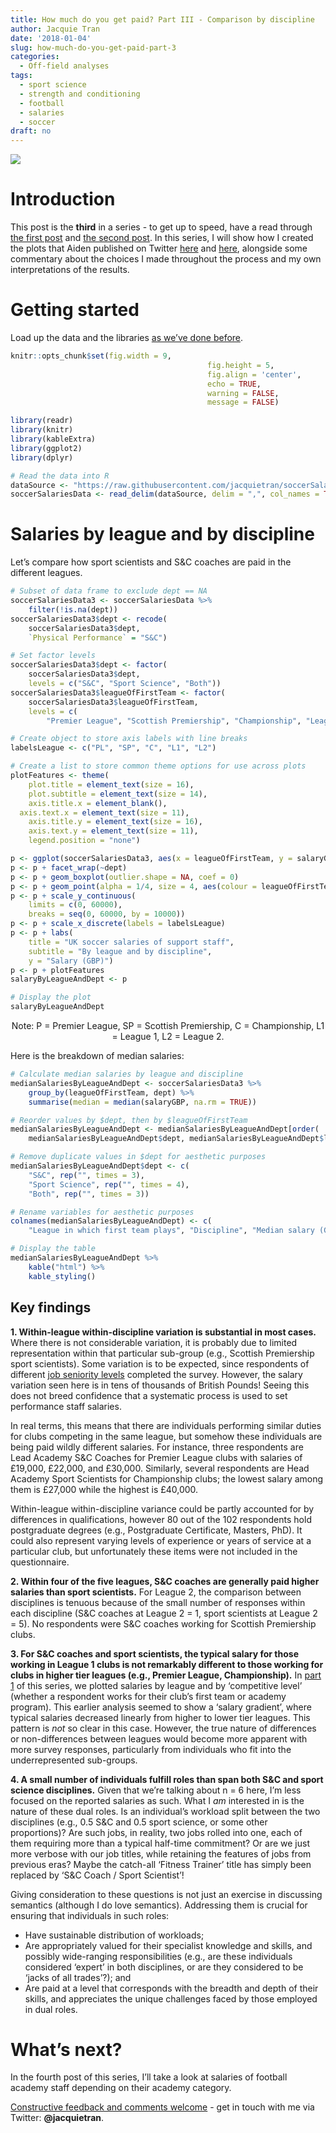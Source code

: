 ```yaml
---
title: How much do you get paid? Part III - Comparison by discipline
author: Jacquie Tran
date: '2018-01-04'
slug: how-much-do-you-get-paid-part-3
categories:
  - Off-field analyses
tags:
  - sport science
  - strength and conditioning
  - football
  - salaries
  - soccer
draft: no
---
```


![](/img/post/170314-F-MA978-058.JPG)

# Introduction
This post is the **third** in a series - to get up to speed, have a read through [the first post](/2018/01/02/how-much-do-you-get-paid-part-1.html/) and [the second post](/2018/01/03/how-much-do-you-get-paid-part-2.html/). In this series, I will show how I created the plots that Aiden published on Twitter [here](https://www.twitter.com/ajoakley/status/944564698166513665/) and [here](https://twitter.com/ajoakley/status/944936008285552642/), alongside some commentary about the choices I made throughout the process and my own interpretations of the results.

# Getting started
Load up the data and the libraries [as we've done before](/2018/01/02/how-much-do-you-get-paid-part-1.html/).

``` r

knitr::opts_chunk$set(fig.width = 9,
											fig.height = 5,
											fig.align = 'center',
											echo = TRUE,
											warning = FALSE,
											message = FALSE)

```

``` r
library(readr)
library(knitr)
library(kableExtra)
library(ggplot2)
library(dplyr)

# Read the data into R
dataSource <- "https://raw.githubusercontent.com/jacquietran/soccerSalariesDataPublic/master/soccerSalariesDataPublic.csv"
soccerSalariesData <- read_delim(dataSource, delim = ",", col_names = TRUE, col_types = NULL)

```

# Salaries by league and by discipline
Let's compare how sport scientists and S&C coaches are paid in the different leagues.

``` r

# Subset of data frame to exclude dept == NA
soccerSalariesData3 <- soccerSalariesData %>%
	filter(!is.na(dept))
soccerSalariesData3$dept <- recode(
	soccerSalariesData3$dept,
	`Physical Performance` = "S&C")

# Set factor levels
soccerSalariesData3$dept <- factor(
	soccerSalariesData3$dept,
	levels = c("S&C", "Sport Science", "Both"))
soccerSalariesData3$leagueOfFirstTeam <- factor(
    soccerSalariesData3$leagueOfFirstTeam,
    levels = c(
        "Premier League", "Scottish Premiership", "Championship", "League 1", "League 2"))

# Create object to store axis labels with line breaks
labelsLeague <- c("PL", "SP", "C", "L1", "L2")

# Create a list to store common theme options for use across plots
plotFeatures <- theme(
	plot.title = element_text(size = 16),
	plot.subtitle = element_text(size = 14),
	axis.title.x = element_blank(),
  axis.text.x = element_text(size = 11),
	axis.title.y = element_text(size = 16),
	axis.text.y = element_text(size = 11),
	legend.position = "none")

p <- ggplot(soccerSalariesData3, aes(x = leagueOfFirstTeam, y = salaryGBP))
p <- p + facet_wrap(~dept)
p <- p + geom_boxplot(outlier.shape = NA, coef = 0)
p <- p + geom_point(alpha = 1/4, size = 4, aes(colour = leagueOfFirstTeam))
p <- p + scale_y_continuous(
	limits = c(0, 60000),
	breaks = seq(0, 60000, by = 10000))
p <- p + scale_x_discrete(labels = labelsLeague)
p <- p + labs(
	title = "UK soccer salaries of support staff",
	subtitle = "By league and by discipline",
	y = "Salary (GBP)")
p <- p + plotFeatures
salaryByLeagueAndDept <- p

# Display the plot
salaryByLeagueAndDept

```

<center>Note: P = Premier League, SP = Scottish Premiership, C = Championship, L1 = League 1, L2 = League 2.</center>

Here is the breakdown of median salaries:

``` r

# Calculate median salaries by league and discipline
medianSalariesByLeagueAndDept <- soccerSalariesData3 %>%
	group_by(leagueOfFirstTeam, dept) %>%
	summarise(median = median(salaryGBP, na.rm = TRUE))

# Reorder values by $dept, then by $leagueOfFirstTeam
medianSalariesByLeagueAndDept <- medianSalariesByLeagueAndDept[order(
	medianSalariesByLeagueAndDept$dept, medianSalariesByLeagueAndDept$leagueOfFirstTeam), ]

# Remove duplicate values in $dept for aesthetic purposes
medianSalariesByLeagueAndDept$dept <- c(
	"S&C", rep("", times = 3),
	"Sport Science", rep("", times = 4),
	"Both", rep("", times = 3))

# Rename variables for aesthetic purposes
colnames(medianSalariesByLeagueAndDept) <- c(
	"League in which first team plays", "Discipline", "Median salary (GBP, £)")

# Display the table
medianSalariesByLeagueAndDept %>%
	kable("html") %>%
	kable_styling()

```

## Key findings

**1. Within-league within-discipline variation is substantial in most cases.** Where there is not considerable variation, it is probably due to limited representation within that particular sub-group (e.g., Scottish Premiership sport scientists). Some variation is to be expected, since respondents of different [job seniority levels](/2018/01/03/how-much-do-you-get-paid-part-2.html/) completed the survey. However, the salary variation seen here is in tens of thousands of British Pounds! Seeing this does not breed confidence that a systematic process is used to set performance staff salaries.

In real terms, this means that there are individuals performing similar duties for clubs competing in the same league, but somehow these individuals are being paid wildly different salaries. For instance, three respondents are Lead Academy S&C Coaches for Premier League clubs with salaries of £19,000, £22,000, and £30,000. Similarly, several respondents are Head Academy Sport Scientists for Championship clubs; the lowest salary among them is £27,000 while the highest is £40,000.

Within-league within-discipline variance could be partly accounted for by differences in qualifications, however 80 out of the 102 respondents hold postgraduate degrees (e.g., Postgraduate Certificate, Masters, PhD). It could also represent varying levels of experience or years of service at a particular club, but unfortunately these items were not included in the questionnaire.

**2. Within four of the five leagues, S&C coaches are generally paid higher salaries than sport scientists.** For League 2, the comparison between disciplines is tenuous because of the small number of responses within each discipline (S&C coaches at League 2 = 1, sport scientists at League 2 = 5). No respondents were S&C coaches working for Scottish Premiership clubs.

**3. For S&C coaches and sport scientists, the typical salary for those working in League 1 clubs is not remarkably different to those working for clubs in higher tier leagues (e.g., Premier League, Championship).** In [part 1](/2018/01/02/how-much-do-you-get-paid-part-1/) of this series, we plotted salaries by league and by 'competitive level' (whether a respondent works for their club's first team or academy program). This earlier analysis seemed to show a 'salary gradient', where typical salaries decreased linearly from higher to lower tier leagues. This pattern is _not_ so clear in this case. However, the true nature of differences or non-differences between leagues would become more apparent with more survey responses, particularly from individuals who fit into the underrepresented sub-groups.

**4. A small number of individuals fulfill roles than span both S&C and sport science disciplines.** Given that we're talking about n = 6 here, I'm less focused on the reported salaries as such. What I _am_ interested in is the nature of these dual roles. Is an individual's workload split between the two disciplines (e.g., 0.5 S&C and 0.5 sport science, or some other proportions)? Are such jobs, in reality, two jobs rolled into one, each of them requiring more than a typical half-time commitment? Or are we just more verbose with our job titles, while retaining the features of jobs from previous eras? Maybe the catch-all 'Fitness Trainer' title has simply been replaced by 'S&C Coach / Sport Scientist'!

Giving consideration to these questions is not just an exercise in discussing semantics (although I do love semantics). Addressing them is crucial for ensuring that individuals in such roles:

- Have sustainable distribution of workloads;
- Are appropriately valued for their specialist knowledge and skills, and possibly wide-ranging responsibilities (e.g., are these individuals considered 'expert' in both disciplines, or are they considered to be 'jacks of all trades'?); and
- Are paid at a level that corresponds with the breadth and depth of their skills, and appreciates the unique challenges faced by those employed in dual roles.

# What's next?

In the fourth post of this series, I'll take a look at salaries of football academy staff depending on their academy category.

[Constructive feedback and comments welcome](https://www.twitter.com/jacquietran/) - get in touch with me via Twitter: **@jacquietran**.